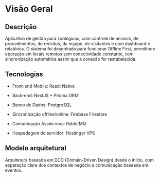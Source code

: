 # Visão Geral

## Descrição

Aplicativo de gestão para zoológicos, com controle de animais, de procedimentos, de recintos, da equipe, de visitantes e com dashboard e relatórios.
O sistema foi desenhado para funcionar Offline First, permitindo operação em locais remotos sem conectividade constante, com sincronização automática assim que a conexão for restabelecida.

## Tecnologias

- Front-end Mobile: React Native

- Back-end: NestJS + Prisma ORM

- Banco de Dados: PostgreSQL

- Sincronização offline/online: Firebase Firestore

- Comunicação Assíncrona: RabbitMQ

- Hospedagem do servidor: Hostinger VPS

## Modelo arquitetural

Arquitetura baseada em DDD (Domain-Driven Design) desde o início, com separação clara dos contextos de negócio e comunicação baseada em eventos.
